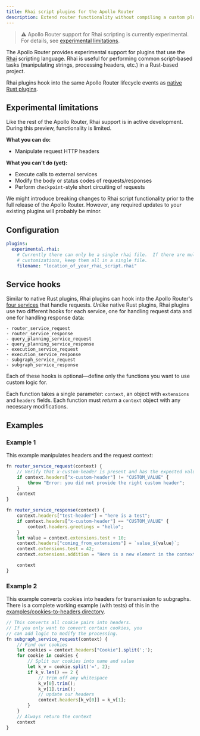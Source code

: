 ```yaml
---
title: Rhai script plugins for the Apollo Router
description: Extend router functionality without compiling a custom plugin
---
```


> ⚠️ Apollo Router support for Rhai scripting is currently experimental. For details, see [experimental limitations](#experimental-limitations).

The Apollo Router provides experimental support for plugins that use the [Rhai](http://rhai.rs) scripting language. Rhai is useful for performing common script-based tasks (manipulating strings, processing headers, etc.) in a Rust-based project.

Rhai plugins hook into the same Apollo Router lifecycle events as [native Rust plugins](./native/).

## Experimental limitations

Like the rest of the Apollo Router, Rhai support is in active development. During this preview, functionality is limited.

**What you can do:**
* Manipulate request HTTP headers

**What you can't do (yet):**
* Execute calls to external services
* Modify the body or status codes of requests/responses
* Perform `checkpoint`-style short circuiting of requests

We might introduce breaking changes to Rhai script functionality prior to the full release of the Apollo Router. However, any required updates to your existing plugins will probably be minor.

## Configuration

```yaml
plugins:
  experimental.rhai:
    # Currently there can only be a single rhai file.  If there are multiple
    # customizations, keep them all in a single file.
    filename: "location_of_your_rhai_script.rhai"
```

## Service hooks

Similar to native Rust plugins, Rhai plugins can hook into the Apollo Router's [four services](./overview/#how-router-plugins-work) that handle requests. _Unlike_ native Rust plugins, Rhai plugins use two different hooks for each service, one for handling request data and one for handling response data:

    - router_service_request
    - router_service_response
    - query_planning_service_request
    - query_planning_service_response
    - execution_service_request
    - execution_service_response
    - subgraph_service_request
    - subgraph_service_response

Each of these hooks is optional—define only the functions you want to use custom logic for.

Each function takes a single parameter: `context`, an object with `extensions` and `headers` fields. Each function must _return_ a `context` object with any necessary modifications.

## Examples

### Example 1

This example manipulates headers and the request context:

```javascript
fn router_service_request(context) {
    // Verify that x-custom-header is present and has the expected value
    if context.headers["x-custom-header"] != "CUSTOM_VALUE" {
        throw "Error: you did not provide the right custom header";
    }
    context
}

fn router_service_response(context) {
    context.headers["test-header"] = "here is a test";
    if context.headers["x-custom-header"] == "CUSTOM_VALUE" {
        context.headers.greetings = "hello";
    }
    let value = context.extensions.test + 10;
    context.headers["coming_from_extensions"] = `value_${value}`;
    context.extensions.test = 42;
    context.extensions.addition = "Here is a new element in the context";

    context
}
```

### Example 2

This example converts cookies into headers for transmission to subgraphs. There is a complete working example (with tests) of this in the [examples/cookies-to-headers directory](https://github.com/apollographql/router/tree/main/examples/cookies-to-headers).

```javascript
// This converts all cookie pairs into headers.
// If you only want to convert certain cookies, you
// can add logic to modify the processing.
fn subgraph_service_request(context) {
    // Find our cookies
    let cookies = context.headers["Cookie"].split(';');
    for cookie in cookies {
        // Split our cookies into name and value
        let k_v = cookie.split('=', 2);
        if k_v.len() == 2 {
            // trim off any whitespace
            k_v[0].trim();
            k_v[1].trim();
            // update our headers
            context.headers[k_v[0]] = k_v[1];
        }
    }
    // Always return the context
    context
}
```
